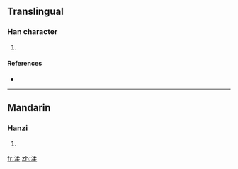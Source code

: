 ==Translingual==

===Han character===
{{Han char|rn=85|rad=水|as=09|sn=12|four=|canj=水弓竹木 (ENHD)}}

# {{defn|Han|sort=水09}}

====References====
* {{Han ref|kx=0633.380|dkj=17755|hdz=31691.080|uh=6E18|ud=28184}}

----

==Mandarin==

===Hanzi===
{{cmn-hanzi|pin=[[huì]] ([[hui4]]), [[róu]] ([[rou2]])|wg=hui<sup>4</sup>, jou<sup>2</sup>}}

# {{defn|Mandarin|sort=水09}}

[[fr:渘]]
[[zh:渘]]